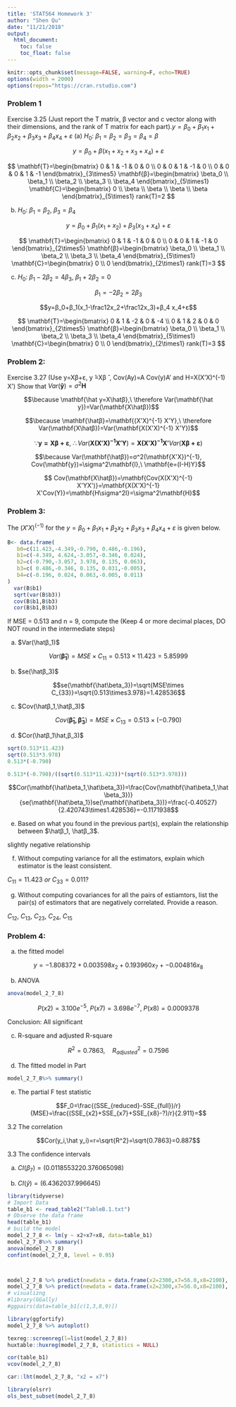 ```yaml
---
title: 'STAT564 Homework 3'
author: "Shen Qu"
date: "11/21/2018"
output: 
  html_document:
    toc: false
    toc_float: false
---
```


```r
knitr::opts_chunk$set(message=FALSE, warning=F, echo=TRUE)
options(width = 2000)
options(repos="https://cran.rstudio.com")
```

### Problem 1
Exercise 3.25 (Just report the T matrix, β vector and c vector along with their dimensions, and the rank of T matrix for each part).$y=β_0+β_1 x_1+β_2 x_2+β_3 x_3+β_4 x_4+ε$
 (a) $H_0:\ β_1=β_2=β_3=β_4=β$

$$y=β_0+β(x_1+x_2+x_3+x_4)+ε$$

$$
\mathbf{T}=\begin{bmatrix} 0 & 1 & -1 & 0 & 0 \\ 0 & 0 & 1 & -1 & 0 \\ 0 & 0 & 0 & 1 & -1  \end{bmatrix}_{3\times5} 
\mathbf{β}=\begin{bmatrix} \beta_0 \\ \beta_1 \\ \beta_2 \\ \beta_3 \\ \beta_4 \end{bmatrix}_{5\times1}
\mathbf{C}=\begin{bmatrix} 0 \\ \beta \\ \beta  \\ \beta  \\ \beta \end{bmatrix}_{5\times1} rank(T)=2
$$

 (b) $H_0:\ β_1=β_2,\ β_3=β_4$
 
$$y=β_0+β_1(x_1+x_2)+β_3(x_3+x_4)+ε$$
 
 $$
\mathbf{T}=\begin{bmatrix} 0 & 1 & -1 & 0 & 0 \\ 0 & 0 & 1 & -1 & 0 \end{bmatrix}_{2\times5} 
\mathbf{β}=\begin{bmatrix} \beta_0 \\ \beta_1 \\ \beta_2 \\ \beta_3 \\ \beta_4 \end{bmatrix}_{5\times1}
\mathbf{C}=\begin{bmatrix} 0 \\ 0 \end{bmatrix}_{2\times1} rank(T)=3
$$
 
 (c) $H_0:\ β_1-2β_2=4β_3,\ β_1+2β_2=0$

$$β_1=-2β_2=2β_3$$

$$y=β_0+β_1(x_1-\frac12x_2+\frac12x_3)+β_4 x_4+ε$$

 $$
\mathbf{T}=\begin{bmatrix} 0 & 1 & -2 & 0 & -4 \\ 0 & 1 & 2 & 0 & 0 \end{bmatrix}_{2\times5} 
\mathbf{β}=\begin{bmatrix} \beta_0 \\ \beta_1 \\ \beta_2 \\ \beta_3 \\ \beta_4 \end{bmatrix}_{5\times1}
\mathbf{C}=\begin{bmatrix} 0 \\ 0 \end{bmatrix}_{2\times1} rank(T)=3
$$

### Problem 2: 

Exercise 3.27 (Use y=Xβ+ε, y ̂=Xβ ̂ , Cov(Ay)=A Cov(y)A' and H=X(X'X)^(-1) X')
Show that $Var(\mathbf{\hat y})=\sigma^2\mathbf{H}$

$$\because \mathbf{\hat y=X\hatβ},\ \therefore Var(\mathbf{\hat y})=Var(\mathbf{X\hatβ})$$

$$\because \mathbf{\hatβ}=\mathbf{(X'X)^{-1} X'Y},\ \therefore Var(\mathbf{X\hatβ})=Var(\mathbf{X(X'X)^{-1} X'Y})$$

$$\because \mathbf{y=Xβ+ε},\ \therefore Var(\mathbf{X(X'X)^{-1} X'Y})=\mathbf{X(X'X)^{-1} X'}Var(\mathbf{Xβ+ε})$$

$$\because  Var(\mathbf{\hatβ})=σ^2(\mathbf{X'X})^{-1}, Cov(\mathbf{y})=\sigma^2\mathbf{I},\ \mathbf{e=(I-H)Y}$$

$$ Cov(\mathbf{X\hatβ})=\mathbf{Cov(X(X'X)^{-1} X'YX')}=\mathbf{X(X'X)^{-1} X'Cov(Y)}=\mathbf{H\sigma^2I}=\sigma^2\mathbf{H}$$

### Problem 3: 

The $(X'X)^(-1)$ for the $y=β_0+β_1 x_1+β_2 x_2+β_3 x_3+β_4 x_4+ε$ is given below.

```R
B<- data.frame(
   b0=c(11.423,-4.349,-0.790, 0.486,-0.196),
   b1=c(-4.349, 4.624,-3.057,-0.346, 0.024),
   b2=c(-0.790,-3.057, 3.978, 0.135, 0.063),
   b3=c( 0.486,-0.346, 0.135, 0.031,-0.005),
   b4=c(-0.196, 0.024, 0.063,-0.005, 0.011)
)
  var(B$b1)  
  sqrt(var(B$b3))
  cov(B$b1,B$b3)
  cor(B$b1,B$b3)
```

If MSE = 0.513 and n = 9, compute the (Keep 4 or more decimal places, DO NOT round in the intermediate steps)

(a) $Var(\hatβ_1)$

$$Var(\mathbf{\hat\beta_1})=MSE\times C_{11}=0.513\times11.423=5.85999$$

(b) $se(\hatβ_3)$

$$se(\mathbf{\hat\beta_3})=\sqrt{MSE\times C_{33}}=\sqrt{0.513\times3.978}=1.428536$$


(c) $Cov(\hatβ_1,\hatβ_3)$

$$Cov(\mathbf{\hat\beta_1,\hat\beta_3})=MSE\times C_{13}=0.513\times(-0.790)$$

(d) $Cor(\hatβ_1\hat,β_3)$

```r
sqrt(0.513*11.423)
sqrt(0.513*3.978)
0.513*(-0.790)

0.513*(-0.790)/((sqrt(0.513*11.423))*(sqrt(0.513*3.978)))
```

$$Cor(\mathbf{\hat\beta_1,\hat\beta_3})=\frac{Cov(\mathbf{\hat\beta_1,\hat\beta_3})}{se(\mathbf{\hat\beta_1})se(\mathbf{\hat\beta_3})}=\frac{-0.40527}{2.420743\times1.428536}=-0.1171938$$

(e) Based on what you found in the previous part(s), explain the relationship between $\hatβ_1, \hatβ_3$.

slightly negative relationship

(f) Without computing variance for all the estimators, explain which estimator is the least consistent.

$C_{11}=11.423\ or\ C_{33}=0.011 ?$

(g) Without computing covariances for all the pairs of estiamtors, list the pair(s) of estimators that are negatively correlated. Provide a reason.

$C_{12},\ C_{13},\ C_{23},\ C_{24},\ C_{15}$

### Problem 4: 
a. the fitted model

$$y=-1.808372+0.003598x_2+0.193960x_7+-0.004816x_8$$

b. ANOVA

```r
anova(model_2_7_8)
```

$$P(x2)=3.100e^{-5},\
P(x7)=3.698e^{-7},\
P(x8)=0.0009378$$

Conclusion: All significant

c. R-square and adjusted R-square

$$R^2=0.7863,\quad  R_{adjusted}^2=0.7596$$

d. The fitted model in Part

```r
model_2_7_8%>% summary()
```

e. The partial F test statistic

$$F_0=\frac{(SSE_{reduced}-SSE_{full})/r}{MSE}=\frac{(SSE_{x2}+SSE_{x7}+SSE_{x8}-?)/r}{2.911}=$$

3.2 The correlation

$$Cor(y_i,\hat y_i)=r=\sqrt{R^2}=\sqrt{0.7863}=0.887$$

3.3 The confidence intervals

a. $CI(\beta_7)=(0.011855322  0.376065098)$

b. $CI(\hat y)=(6.436203 7.996645)$


```r
library(tidyverse)
# Import Data
table_b1 <- read_table2("TableB.1.txt")
# Observe the data frame
head(table_b1)
# build the model
model_2_7_8 <- lm(y ~ x2+x7+x8, data=table_b1)
model_2_7_8%>% summary()
anova(model_2_7_8)
confint(model_2_7_8, level = 0.95)



model_2_7_8 %>% predict(newdata = data.frame(x2=2300,x7=56.0,x8=2100), interval = "confidence", level=0.95)
model_2_7_8 %>% predict(newdata = data.frame(x2=2300,x7=56.0,x8=2100), interval = "prediction", level=0.95)
# visualizng
#library(GGally)
#ggpairs(data=table_b1[c(1,3,8,9)])

```


```r
library(ggfortify)
model_2_7_8 %>% autoplot()

texreg::screenreg(l=list(model_2_7_8))
huxtable::huxreg(model_2_7_8, statistics = NULL)

cor(table_b1)
vcov(model_2_7_8)

car::lht(model_2_7_8, "x2 = x7")

library(olsrr)
ols_best_subset(model_2_7_8)

```
